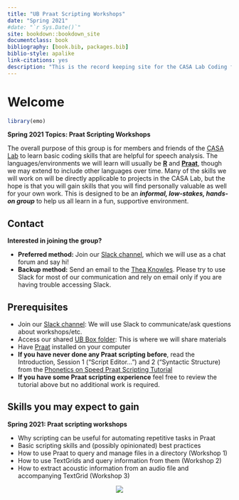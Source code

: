```yaml
--- 
title: "UB Praat Scripting Workshops"
date: "Spring 2021"
#date: "`r Sys.Date()`"
site: bookdown::bookdown_site
documentclass: book
bibliography: [book.bib, packages.bib]
biblio-style: apalike
link-citations: yes
description: "This is the record keeping site for the CASA Lab Coding for Speech group."
---
```


# Welcome {-}


```r
library(emo)
```

**Spring 2021 Topics: Praat Scripting Workshops**

The overall purpose of this group is for members and friends of the [CASA Lab](https://casa-lab.netlify.com) to learn basic coding skills that are helpful for speech analysis. The languages/environments we will learn will usually be [**R**](https://www.r-project.org/) and [**Praat**](http://www.fon.hum.uva.nl/praat/), though we may extend to include other languages over time. Many of the skills we will work on will be directly applicable to projects in the CASA Lab, but the hope is that you will gain skills that you will find personally valuable as well for your own work.
This is designed to be an ***informal, low-stakes, hands-on group*** to help us all learn in a fun, supportive environment. 

<!-- Meet ups will not be mandatory, and topics will to some extent be driven by group members. There is **no expectation** of prior coding experience for you to join this group, though, if you do have experience, that's great too! -->


## Contact {-}
**Interested in joining the group?**

- **Preferred method:** Join our [Slack channel](https://join.slack.com/t/ub-phonlab/shared_invite/zt-mcqg2yip-E4Spsu7QjYdfM5niSxS_hA), which we will use as a chat forum and say hi!
- **Backup method:** Send an email to the [Thea Knowles](mailto:theaknow@buffalo.edu). Please try to use Slack for most of our communication and rely on email only if you are having trouble accessing Slack.

## Prerequisites {-}

- Join our [Slack channel](https://join.slack.com/t/ub-phonlab/shared_invite/zt-mcqg2yip-E4Spsu7QjYdfM5niSxS_hA): We will use Slack to communicate/ask questions about workshops/etc.
- Access our shared [UB Box folder](https://buffalo.box.com/s/nam5hsmqhgq02hye4tee7ujth0tut56q): This is where we will share materials
- Have [Praat](https://www.fon.hum.uva.nl/praat/) installed on your computer
- **If you have never done any Praat scripting before**, read the Introduction, Session 1 ("Script Editor...") and 2 ("Syntactic Structure) from the [Phonetics on Speed Praat Scripting Tutorial](https://praatscripting.lingphon.net/index.html)
- **If you have some Praat scripting experience** feel free to review the tutorial above but no additional work is required.

<!-- - You may find it most helpful if you have [R](https://www.r-project.org/) and [R Studio](https://rstudio.com/) installed on your own laptop to bring to meet ups. If you don't have your own laptop, we can arrange time for you to work on the CASA lab computers. -->
<!-- - Before each meet up, you will get an email telling you what else you need to install for that meet up, if anything. -->

## Skills you may expect to gain {-}
**Spring 2021: Praat scripting workshops**

- Why scripting can be useful for automating repetitive tasks in Praat
- Basic scripting skills and (possibly opinionated) best practices
- How to use Praat to query and manage files in a directory (Workshop 1)
- How to use TextGrids and query information from them (Workshop 2)
- How to extract acoustic information from an audio file and accompanying TextGrid (Workshop 3)


<!-- ### Spring 2020: R & Rmarkdown {-} -->

<!-- - `r emo::ji("memo")` **Report generation**: How to communicate your findings by integrating your writing with your analysis code (e.g., using [R Markdown](https://bookdown.org/yihui/rmarkdown/)) -->
<!-- - `r emo::ji("bar_chart")` **Data visualization**: Creating informative and aesthetically pleasing data visualizations for communicating your results (e.g., using [`ggplot`](https://ggplot2.tidyverse.org/reference/ggplot.html)) -->
<!-- - `r emo::ji("open_file_folder")` **File organization & manipulation**: How to move, rename, or iterate over files on your computer. -->
<!-- - `r emo::ji("speaking_head")` **Acoustic analysis**: How to write scripts in [Praat](http://www.fon.hum.uva.nl/praat/) for doing acoustic analysis on speech audio files. -->
<!-- - **NB** We only had 2 meetings in Spring 2020 because of the onset of the COVID-19 pandemic -->


<center>
[![](img/casa-lab-logo.png)](https://casa-lab.netlify.com)
</center>


